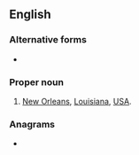 {{also|Nola|nola}}
==English==

===Alternative forms===
* {{l|en|Nola}}

===Proper noun===
{{head|en|proper noun}}

# [[New Orleans]], [[Louisiana]], [[USA]].

===Anagrams===
* {{l|en|loan}}